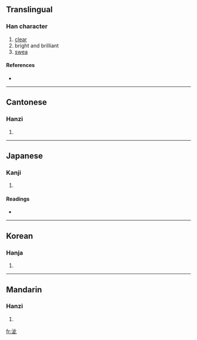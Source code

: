 ==Translingual==

===Han character===
{{Han char|rn=85|rad=水|as=06|sn=9|four=3111<sub>0</sub>|canj=水卜一心 (EYMP)}}

# [[clear]]
# bright and brilliant
# [[swea]]

====References====
* {{Han ref|kx=0616.200|dkj=17297|dj=1011.030|hdz=31606.010|uh=6CDA|ud=27866|bh=CF75|bd=53109}}

----

==Cantonese==

===Hanzi===
{{yue-hanzi|jyut=|y=chi2}}

# {{defn|Cantonese}}

----

==Japanese==

===Kanji===
{{ja-kanji|grade=|rs=水06}}

# {{defn|Japanese}}

====Readings====
* {{ja-readings|on=[[せい]] (sei), [[さい]] (sai), [[し]] (shi)|kun=[[きよい]] (kiyoi)}}

----

==Korean==

===Hanja===
{{ko-hanja|hangeul=자|eumhun=|rv=ja|mr=cha|y=ca}}

# {{defn|Korean}}

----

==Mandarin==

===Hanzi===
{{cmn-hanzi|pin=[[cǐ]] ([[ci3]]), [[fá]] ([[fa2]]), [[fán]] ([[fan2]]), [[fěng]] ([[feng3]])|wg=tz'u<sup>3</sup>, fa<sup>2</sup>, fan<sup>2</sup>, feng<sup>3</sup>}}

# {{defn|Mandarin}}

[[fr:泚]]